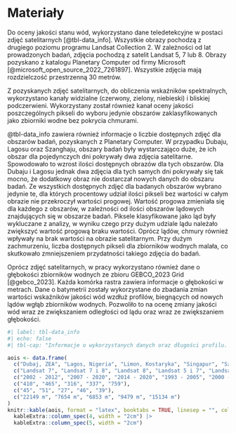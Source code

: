 # Materiały {#sec-materialy}

Do oceny jakości stanu wód, wykorzystano dane teledetekcyjne w postaci zdjęć satelitarnych [@tbl-data_info].
Wszystkie obrazy pochodzą z drugiego poziomu programu Landsat Collection 2.
W zależności od lat prowadzonych badań, zdjęcia pochodzą z satelit Landsat 5, 7 lub 8.
Obrazy pozyskano z katalogu Planetary Computer od firmy Microsoft [@microsoft_open_source_2022_7261897].
Wszystkie zdjęcia mają rozdzielczość przestrzenną 30 metrów.

Z pozyskanych zdjęć satelitarnych, do obliczenia wskaźników spektralnych, wykorzystano kanały widzialne (czerwony, zielony, niebieski) i bliskiej podczerwieni.
Wykorzystany został również kanał oceny jakości poszczególnych pikseli do wyboru jedynie obszarów zaklasyfikowanych jako zbiorniki wodne bez pokrycia chmurami.

@tbl-data_info zawiera również informacje o liczbie dostępnych zdjęć dla obszarów badań, pozyskanych z Planetary Computer.
W przypadku Dubaju, Lagosu oraz Szanghaju, obszary badań były wystarczająco duże, że ich obszar dla pojedynczych dni pokrywały dwa zdjęcia satelitarne.
Spowodowało to wzrost ilości dostępnych obrazów dla tych obszarów.
Dla Dubaju i Lagosu jednak dwa zdjęcia dla tych samych dni pokrywały się tak mocno, że dodatkowy obraz nie dostarczał nowych danych do obszaru badań. 
Ze wszystkich dostępnych zdjęć dla badanych obszarów wybrano jedynie te, dla których procentowy udział ilości pikseli bez wartości w całym obrazie nie przekroczył wartości progowej.
Wartość progowa zmieniała się dla każdego z obszarów, w zależności od ilości obszarów lądowych znajdujących się w obszarze badań.
Piksele klasyfikowane jako ląd były wykluczane z analizy, w wyniku czego przy dużym udziale lądu należało zwiększyć wartość progową braku wartości.
Oprócz lądów, chmury również wpływały na brak wartości na obrazie satelitarnym.
Przy dużym zachmurzeniu, liczba dostępnych pikseli dla zbiorników wodnych malała, co skutkowało zmniejszeniem przydatności takiego zdjęcia do badań.

Oprócz zdjęć satelitarnych, w pracy wykorzystano również dane o głębokości zbiorników wodnych ze zbioru GEBCO_2023 Grid [@gebco_2023].
Każda komórka rastra zawiera informacje o głębokości w metrach.
Dane o batymetrii zostały wykorzystane do zbadania zmian wartości wskaźników jakości wód wzdłuż profilów, biegnących od nowych lądów wgłąb zbiorników wodnych.
Pozwoliło to na ocenę zmiany jakości wód wraz ze zwiększaniem odległości od lądu oraz wraz ze zwiększaniem głębokości.
```r
#| label: tbl-data_info
#| echo: false
#| tbl-cap: "Informacje o wykorzystanych danych oraz długości profilu. W tabeli podano lata, dla których pozyskano obrazy satelitarne. Zawarto także ilość dostępnych zdjęć, oraz ile z nich zostało wykorzystane w badaniach. Umieszczono również informacje o rodzaju satelity, które wykonały zdjęcia. W tabeli zawarto również długość profilu w metrach, wzdłuż którego próbkowano wartości wskaźników spektralnych oraz głębokości zbiornika."

aois <- data.frame(
  c("Dubaj, ZEA", "Lagos, Nigeria", "Limon, Kostaryka", "Singapur", "Szanghaj, Chiny"),
  c("Landsat 7", "Landsat 7 i 8", "Landsat 8", "Landsat 5 i 7", "Landsat 7"),
  c("2002 - 2012", "2007 - 2020", "2014 - 2020", "1993 - 2005", "2000 - 2008"),
  c("410", "465", "316", "337", "759"),
  c("45", "51", "27", "46", "39"),
  c("22149 m", "7654 m", "6853 m", "9479 m", "15134 m")
)
knitr::kable(aois, format = "latex", booktabs = TRUE, linesep = "", col.names = c("obszar badań", "satelita", "okres badań", "liczba dostępnych zdjęć", "liczba wybranych zdjęć", "długość profilu"))  |> 
  kableExtra::column_spec(4, width = "2cm") |>  
  kableExtra::column_spec(5, width = "2cm")
```
